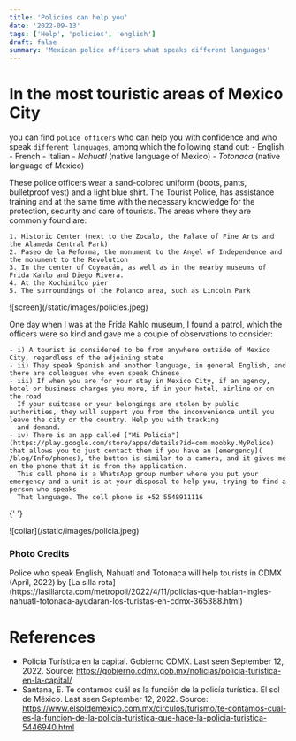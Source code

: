 ```yaml
---
title: 'Policies can help you'
date: '2022-09-13'
tags: ['Help', 'policies', 'english']
draft: false
summary: 'Mexican police officers what speaks different languages'
---
```


# In the most touristic areas of Mexico City

you can find `police officers` who can help you with confidence and who speak `different languages`, among which the following stand out: - English - French - Italian - _Nahuatl_ (native language of Mexico) - _Totonaca_ (native language of Mexico)

These police officers wear a sand-colored uniform (boots, pants, bulletproof vest)
and a light blue shirt. The Tourist Police, has assistance training and at the
same time with the necessary knowledge for the protection, security and care of tourists.
The areas where they are commonly found are:

    1. Historic Center (next to the Zocalo, the Palace of Fine Arts and the Alameda Central Park)
    2. Paseo de la Reforma, the monument to the Angel of Independence and the monument to the Revolution
    3. In the center of Coyoacán, as well as in the nearby museums of Frida Kahlo and Diego Rivera.
    4. At the Xochimilco pier
    5. The surroundings of the Polanco area, such as Lincoln Park

<div>![screen](/static/images/policies.jpeg)</div>

One day when I was at the Frida Kahlo museum, I found a patrol, which the officers were so kind and gave me
a couple of observations to consider:

    - i) A tourist is considered to be from anywhere outside of Mexico City, regardless of the adjoining state
    - ii) They speak Spanish and another language, in general English, and there are colleagues who even speak Chinese
    - iii) If when you are for your stay in Mexico City, if an agency, hotel or business charges you more, if in your hotel, airline or on the road
      If your suitcase or your belongings are stolen by public authorities, they will support you from the inconvenience until you leave the city or the country. Help you with tracking
      and demand.
    - iv) There is an app called ["Mi Policia"](https://play.google.com/store/apps/details?id=com.moobky.MyPolice) that allows you to just contact them if you have an [emergency]( /blog/Info/phones), the button is similar to a camera, and it gives me on the phone that it is from the application.
      This cell phone is a WhatsApp group number where you put your emergency and a unit is at your disposal to help you, trying to find a person who speaks
      That language. The cell phone is +52 5548911116

{' '}
<div>![collar](/static/images/policia.jpeg)</div>

### Photo Credits

<div>
  Police who speak English, Nahuatl and Totonaca will help tourists in CDMX (April, 2022) by [La
  silla
  rota](https://lasillarota.com/metropoli/2022/4/11/policias-que-hablan-ingles-nahuatl-totonaca-ayudaran-los-turistas-en-cdmx-365388.html)
</div>

# References

- Policía Turística en la capital. Gobierno CDMX. Last seen September 12, 2022. Source: https://gobierno.cdmx.gob.mx/noticias/policia-turistica-en-la-capital/
- Santana, E. Te contamos cuál es la función de la policía turística. El sol de México. Last seen September 12, 2022. Source:
  https://www.elsoldemexico.com.mx/circulos/turismo/te-contamos-cual-es-la-funcion-de-la-policia-turistica-que-hace-la-policia-turistica-5446940.html
